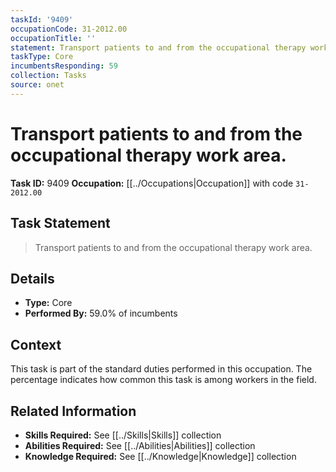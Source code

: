 ```yaml
---
taskId: '9409'
occupationCode: 31-2012.00
occupationTitle: ''
statement: Transport patients to and from the occupational therapy work area.
taskType: Core
incumbentsResponding: 59
collection: Tasks
source: onet
---
```

# Transport patients to and from the occupational therapy work area.

**Task ID:** 9409
**Occupation:** [[../Occupations|Occupation]] with code `31-2012.00`

## Task Statement

> Transport patients to and from the occupational therapy work area.

## Details

- **Type:** Core
- **Performed By:** 59.0% of incumbents

## Context

This task is part of the standard duties performed in this occupation. The percentage indicates how common this task is among workers in the field.

## Related Information

- **Skills Required:** See [[../Skills|Skills]] collection
- **Abilities Required:** See [[../Abilities|Abilities]] collection
- **Knowledge Required:** See [[../Knowledge|Knowledge]] collection
